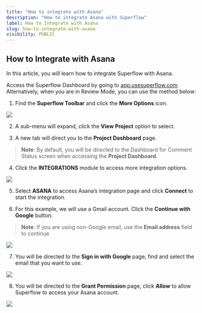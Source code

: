 ```yaml
---
title: "How to integrate with Asana"
description: "How to integrate Asana with Superflow"
label: How to Integrate with Asana
slug: how-to-integrate-with-asana
visibility: PUBLIC
---
```


## How to Integrate with Asana

In this article, you will learn how to integrate Superflow with Asana.

Access the Superflow Dashboard by going to [app.usesuperflow.com](app.usesuperflow.com). Alternatively, when you are in Review Mode, you can use the method below:

1. Find the **Superflow Toolbar** and click the **More Options** icon.

 
![](https://cdn.hashnode.com/res/hashnode/image/upload/v1733131835055/7wB0vNvxr.png?auto=format)
 

2. A sub-menu will expand, click the **View Project** option to select.

3. A new tab will direct you to the **Project Dashboard** page.

> **Note**: By default, you will be directed to the Dashboard for Comment Status screen when accessing the **Project Dashboard**.

4. Click the **INTEGRATIONS** module to access more integration options.

 
![](https://cdn.hashnode.com/res/hashnode/image/upload/v1733136801410/sSSNJtxf9.png?auto=format)
 

5. Select **ASANA** to access Asana’s integration page and click **Connect** to start the integration.

6. For this example, we will use a Gmail account. Click the **Continue with Google** button.

> **Note**: If you are using non-Google email, use the **Email address** field to continue

 
![](https://cdn.hashnode.com/res/hashnode/image/upload/v1733136819192/GnLCIzz6o.png?auto=format)
 

7. You will be directed to the **Sign in with Google** page, find and select the email that you want to use.

 
![](https://cdn.hashnode.com/res/hashnode/image/upload/v1733136833942/X0Sru4VBB.png?auto=format)
 

8. You will be directed to the **Grant Permission** page, click **Allow** to allow Superflow to access your Asana account.

 
![](https://cdn.hashnode.com/res/hashnode/image/upload/v1733136852542/QLOWz5TY-.png?auto=format)
 


